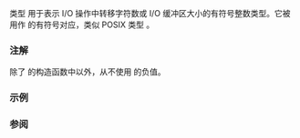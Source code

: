 {{cpp/title|streamsize}}
{{cpp/io/navbar}}
{{ddcl|header=ios|
typedef /* 由实现定义 */ streamsize;
}}

类型 {{tt|std::streamsize}} 用于表示 I/O 操作中转移字符数或 I/O 缓冲区大小的有符号整数类型。它被用作 {{lc|std::size_t}} 的有符号对应，类似 POSIX 类型 {{tt|ssize_t}}。

===注解===
除了 {{lc|std::strstreambuf}} 的构造函数中以外，从不使用 {{tt|std::streamsize}} 的负值。

===示例===
{{example
|code=
#include &lt;iostream&gt;
#include &lt;type_traits&gt;

static_assert(std::is_signed_v&lt;std::streamsize&gt;);

int main()
{
    std::cout &lt;&lt; sizeof(std::streamsize) &lt;&lt; '\n';
}
|p=true
|output=
8
}}

===参阅===
{{dsc begin}}
{{dsc inc|cpp/io/basic_istream/dsc gcount}}
{{dsc inc|cpp/io/basic_istream/dsc ignore}}
{{dsc inc|cpp/io/basic_istream/dsc read}}
{{dsc inc|cpp/io/basic_ostream/dsc write}}
{{dsc end}}

{{langlinks|de|en|es|fr|it|ja|pt|ru}}